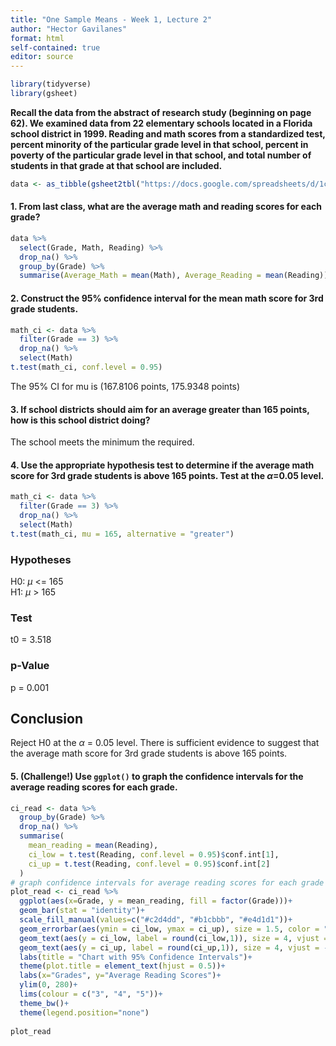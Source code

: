 ```yaml
---
title: "One Sample Means - Week 1, Lecture 2"
author: "Hector Gavilanes"
format: html
self-contained: true
editor: source
---
```


```r
library(tidyverse)
library(gsheet)
```

**Recall the data from the abstract of research study (beginning on page 62). We examined data from 22 elementary schools located in a Florida school district in 1999. Reading and math scores from a standardized test, percent minority of the particular grade level in that school, percent in poverty of the particular grade level in that school, and total number of students in that grade at that school are included.**

```r
data <- as_tibble(gsheet2tbl("https://docs.google.com/spreadsheets/d/1cVGLLdILMI34xjnzHfJNHua6fJROJwCzUBFgV22OLT4/edit#gid=0"))
```

#### 1. From last class, what are the average math and reading scores for each grade?

```r
data %>% 
  select(Grade, Math, Reading) %>% 
  drop_na() %>% 
  group_by(Grade) %>% 
  summarise(Average_Math = mean(Math), Average_Reading = mean(Reading)) 
```

#### 2. Construct the 95% confidence interval for the mean math score for 3rd grade students.

```r
math_ci <- data %>% 
  filter(Grade == 3) %>% 
  drop_na() %>%
  select(Math)
t.test(math_ci, conf.level = 0.95)

```
The 95% CI for mu is (167.8106 points, 175.9348 points)

#### 3. If school districts should aim for an average greater than 165 points, how is this school district doing?
The school meets the minimum the required.

#### 4. Use the appropriate hypothesis test to determine if the average math score for 3rd grade students is above 165 points. Test at the $\alpha$=0.05 level.

```r
math_ci <- data %>% 
  filter(Grade == 3) %>% 
  drop_na() %>%
  select(Math)
t.test(math_ci, mu = 165, alternative = "greater")
```
### Hypotheses
H0: $\mu$ <= 165\
H1: $\mu$ >  165

### Test
t0 = 3.518

### p-Value
p = 0.001

## Conclusion
Reject H0 at the $\alpha$ = 0.05 level. There is sufficient evidence to suggest that the average math score for 3rd grade students is above 165 points.

#### 5. (Challenge!) Use `ggplot()` to graph the confidence intervals for the average reading scores for each grade.

```r
ci_read <- data %>% 
  group_by(Grade) %>%
  drop_na() %>% 
  summarise(
    mean_reading = mean(Reading),
    ci_low = t.test(Reading, conf.level = 0.95)$conf.int[1],
    ci_up = t.test(Reading, conf.level = 0.95)$conf.int[2]
  )
# graph confidence intervals for average reading scores for each grade 
plot_read <- ci_read %>% 
  ggplot(aes(x=Grade, y = mean_reading, fill = factor(Grade)))+
  geom_bar(stat = "identity")+
  scale_fill_manual(values=c("#c2d4dd", "#b1cbbb", "#e4d1d1"))+
  geom_errorbar(aes(ymin = ci_low, ymax = ci_up), size = 1.5, color = "#034f84", width = 0.4)+
  geom_text(aes(y = ci_low, label = round(ci_low,1)), size = 4, vjust = 2, color = "black")+
  geom_text(aes(y = ci_up, label = round(ci_up,1)), size = 4, vjust = -1, color = "black")+
  labs(title = "Chart with 95% Confidence Intervals")+
  theme(plot.title = element_text(hjust = 0.5))+
  labs(x="Grades", y="Average Reading Scores")+
  ylim(0, 280)+
  lims(colour = c("3", "4", "5"))+
  theme_bw()+
  theme(legend.position="none")
  
plot_read
```
